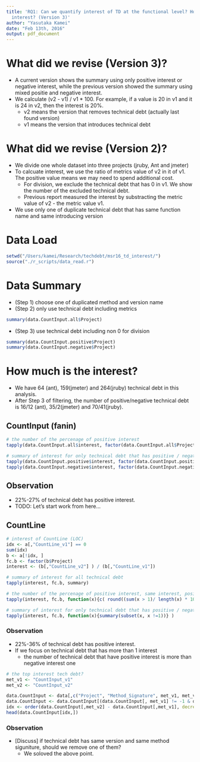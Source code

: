 ```yaml
---
title: 'RQ1: Can we quantify interest of TD at the functional level? How much is the
  interest? (Version 3)'
author: "Yasutaka Kamei"
date: "Feb 13th, 2016"
output: pdf_document
---
```


# What did we revise (Version 3)?
- A current version shows the summary using only positive interest or negative interest, while the previous version showed the summary using mixed positie and negative interest.
- We calculate (v2 - v1) / v1 * 100. For example, if a value is 20 in v1 and it is 24 in v2, then the interest is 20%. 
    - v2 means the version that removes technical debt (actually last found version)
    - v1 means the version that introduces technical debt

# What did we revise (Version 2)?
- We divide one whole dataset into three projects (jruby, Ant and jmeter)
- To calcuate interest, we use the ratio of metrics value of v2 in it of v1. The positive value means we may need to spend additional cost.
    - For division, we exclude the technical debt that has 0 in v1. We show the number of the excluded technical debt.
    - Previous report measured the interest by substracting the metric value of v2 - the metric value v1.
- We use only one of duplicate technical debt that has same function name and same introducing version

# Data Load
```r
setwd("/Users/kamei/Research/techdebt/msr16_td_interest/")
source("./r_scripts/data_read.r")
```

# Data Summary
- (Step 1) choose one of duplicated method and version name
- (Step 2) only use technical debt including metrics
```r
summary(data.CountInput.all$Project)
```

- (Step 3) use technical debt including non 0 for division
```r
summary(data.CountInput.positive$Project)
summary(data.CountInput.negative$Project)
```

# How much is the interest?
- We have 64 (ant), 159(jmeter) and 264(jruby) technical debt in this analysis.
- After Step 3 of filtering, the number of positive/negative technical debt is 16/12 (ant), 35/2(jmeter) and 70/41(jruby).

## CountInput (fanin)
```r
# the number of the percenage of positive interest 
tapply(data.CountInput.all$interest, factor(data.CountInput.all$Project), function(x){(sum(x > 1)/ length(x) * 100) } )

# summary of interest for only technical debt that has positive / negative value.
tapply(data.CountInput.positive$interest, factor(data.CountInput.positive$Project), summary)
tapply(data.CountInput.negative$interest, factor(data.CountInput.negative$Project), summary)
```

## Observation
- 22%-27% of technical debt has positive interest.
- TODO: Let's start work from here...


## CountLine
```r
# interest of CountLine (LOC)
idx <- a[,"CountLine_v1"] == 0
sum(idx)
b <- a[!idx, ]
fc.b <- factor(b$Project)
interest <- (b[,"CountLine_v2"] ) / (b[,"CountLine_v1"])

# summary of interest for all technical debt
tapply(interest, fc.b, summary)

# the number of the percenage of positive interest, same interest, positive interest, negative interest
tapply(interest, fc.b, function(x){c( round((sum(x > 1)/ length(x) * 100)), sum(x==1), sum(x > 1), sum(x < 1)) } )

# summary of interest for only technical debt that has positive / negative value.
tapply(interest, fc.b, function(x){summary(subset(x, x !=1))} )
```

### Observation
- 22%-36% of technical debt has positive interest.
- If we focus on technical debt that has more than 1 interest
    - the number of technical debt that have positive interest is more than negative interest one

```r
# the top interest tech debt?
met_v1 <- "CountInput_v1"
met_v2 <- "CountInput_v2"

data.CountInput <- data[,c("Project", "Method_Signature", met_v1, met_v2)]
data.CountInput <- data.CountInput[(data.CountInput[, met_v1] != -1 & data.CountInput[, met_v2] != -1), ]
idx <- order(data.CountInput[,met_v2] - data.CountInput[,met_v1], decreasing = T)
head(data.CountInput[idx,])
```

### Observation
- [Discuss] if technical debt has same version and same method siguniture, should we remove one of them?
    - We soloved the above point.


